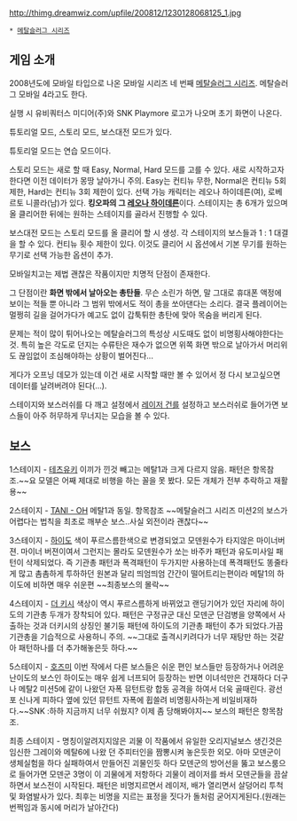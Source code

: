 http://thimg.dreamwiz.com/upfile/200812/1230128068125_1.jpg

 * [[메탈슬러그 시리즈]]
== 게임 소개 ==
2008년도에 모바일 타입으로 나온 모바일 시리즈 네 번째 [[메탈슬러그 시리즈]]. 메탈슬러그 모바일 4라고도 한다.

실행 시 유비쿼터스 미디어(주)와 SNK Playmore 로고가 나오며 초기 화면이 나온다.

튜토리얼 모드, 스토리 모드, 보스대전 모드가 있다. 

튜토리얼 모드는 연습 모드이다.

스토리 모드는 새로 할 때 Easy, Normal, Hard 모드를 고를 수 있다. 새로 시작하고자 한다면 이전 데이터가 몽땅 날아가니 주의. Easy는 컨티뉴 무한, Normal은 컨티뉴 5회 제한, Hard는 컨티뉴 3회 제한이 있다. 선택 가능 캐릭터는 레오나 하이데른(여), 로베르토 니콜라(남)가 있다. '''킹오파의 그 [[레오나 하이데른]]'''이다. 스테이지는 총 6개가 있으며 올 클리어한 뒤에는 원하는 스테이지를 골라서 진행할 수 있다.

보스대전 모드는 스토리 모드를 올 클리어 할 시 생성. 각 스테이지의 보스들과 1 : 1 대결을 할 수 있다. 컨티뉴 횟수 제한이 있다. 이것도 클리어 시 옵션에서 기본 무기를 원하는 무기로 선택 가능한 옵션이 추가.


모바일치고는 제법 괜찮은 작품이지만 치명적 단점이 존재한다.

그 단점이란 '''화면 밖에서 날아오는 총탄들'''. 무슨 소린가 하면, 말 그대로 휴대폰 액정에 보이는 적들 뿐 아니라 그 범위 밖에서도 적이 총을 쏘아댄다는 소리다. 결국 플레이어는 멀쩡히 길을 걸어가다가 예고도 없이 갑툭튀한 총탄에 맞아 목숨을 버리게 된다. 

문제는 적이 많이 튀어나오는 메탈슬러그의 특성상 시도때도 없이 비명횡사해야한다는 것. 특히 높은 각도로 던지는 수류탄은 재수가 없으면 위쪽 화면 밖으로 날아가서 머리위도 끊임없이 조심해야하는 상황이 벌어진다...

게다가 오프닝 데모가 있는데 이건 새로 시작할 때만 볼 수 있어서 정 다시 보고싶으면 데이터를 날려버려야 된다(...).

스테이지와 보스러쉬를 다 깨고 설정에서 [[레이저 건]]를 설정하고 보스러쉬로 들어가면 보스들이 아주 허무하게 무너지는 모습을 볼 수 있다.

== 보스 ==
1스테이지 - [[테츠유키]]
이끼가 낀것 빼고는 메탈1과 크게 다르지 않음. 패턴은 항목참조.~~요 모델은 어째 제대로 비행을 하는 꼴을 못 봤다. 모든 개체가 전부 추락하고 재활용~~

2스테이지 - [[TANI - OH]]
메탈1과 동일. 항목참조 ~~메탈슬러그 시리즈 미션2의 보스가 어렵다는 법칙을 최초로 깨부순 보스..사실 외전이라 괜찮다~~

3스테이지 - [[하이도]]
색이 푸르스름한색으로 변경되었고 모덴원수가 타지않은 마이너버젼. 마이너 버젼이여서 그런지는 몰라도 모덴원수가 쏘는 바주카 패턴과 유도미사일 패턴이 삭제되었다. 즉 기관총 패턴과 폭격패턴이 두가지만 사용하는데 폭격패턴도 똥줄타게 많고 촘촘하게 투하하던 원본과 달리 띄엄띄엄 간간이 떨어트리는편이라 메탈1의 하이도에 비하면 매우 쉬운편 ~~최종보스의 몰락~~

4스테이지 - [[더 키시]]
색상이 역시 푸르스름하게 바뀌었고 랜딩기어가 있던 자리에 하이도의 기관총 두개가 장착되어 있다. 패턴은 구정규군 대신 모덴군 단검병을 양쪽에서 사출하는 것과 더키시의 상징인 불기둥 패턴에 하이도의 기관총 패턴이 추가 되었다.가끔 기관총을 기습적으로 사용하니 주의. ~~그대로 출격시키려다가 너무 재탕만 하는 것같아 패턴하나를 더 추가해놓은듯 하다.~~

5스테이지 - [[호즈미]]
이번 작에서 다른 보스들은 쉬운 편인 보스들만 등장하거나 어려운 난이도의 보스인 하이도는 매우 쉽게 너프되어 등장하는 반면 이녀석만은 건재하다 더구나 메탈2 미션5에 같이 나왔던 자폭 뮤턴트랑 합동 공격을 하여서 더욱 골때린다. 광선포 신나게 피하다 옆에 있던 뮤턴트 자폭에 휩쓸려 비명횡사하는게 비일비재하다.~~SNK :하하 지금까지 너무 쉬웠지? 이제 좀 당해봐야지~~ 보스의 패턴은 항목참조.

최종 스테이지 - 명칭이알려지지않은 괴물
이 작품에서 유일한 오리지널보스 생긴것은 임신한 그레이와 메탈6에 나왔 던 주피터인을 짬뽕시켜 놓은듯한 외모. 아마 모덴군이 생체실험을 하다 실패하여서 만들어진 괴물인듯 하다 모덴군의 방어선을 뚫고 보스룸으로 들어가면 모덴군 3명이 이 괴물에게 저항하다 괴물이 레이저를 쏴서 모덴군들을 끔살하면서 보스전이 시작된다. 패턴은 비명지르면서 레이저, 배가 열리면서 살덩어리 투척 및 화염발사가 있다. 최후는 비명을 지르는 표정을 짓다가 돌처럼 굳어지게된다.(원래는 번쩍임과 동시에 머리가 날아간다)
